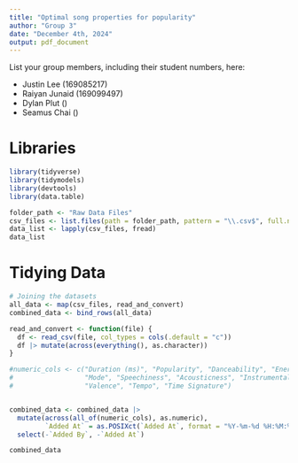 ```yaml
---
title: "Optimal song properties for popularity"
author: "Group 3"
date: "December 4th, 2024"
output: pdf_document
---
```


List your group members, including their student numbers, here:

-   Justin Lee (169085217)
-   Raiyan Junaid (169099497)
-   Dylan Plut ()
-   Seamus Chai ()

# Libraries

```r
library(tidyverse)
library(tidymodels)
library(devtools)
library(data.table)
```

```r
folder_path <- "Raw Data Files"
csv_files <- list.files(path = folder_path, pattern = "\\.csv$", full.names = TRUE)
data_list <- lapply(csv_files, fread)
data_list
```

# Tidying Data

```r
# Joining the datasets
all_data <- map(csv_files, read_and_convert)
combined_data <- bind_rows(all_data)

read_and_convert <- function(file) {
  df <- read_csv(file, col_types = cols(.default = "c"))
  df |> mutate(across(everything(), as.character))
}

#numeric_cols <- c("Duration (ms)", "Popularity", "Danceability", "Energy", "Key", "Loudness", 
#                  "Mode", "Speechiness", "Acousticness", "Instrumentalness", "Liveness", 
#                  "Valence", "Tempo", "Time Signature")


combined_data <- combined_data |>
  mutate(across(all_of(numeric_cols), as.numeric),
         `Added At` = as.POSIXct(`Added At`, format = "%Y-%m-%d %H:%M:%S")) |>
  select(-`Added By`, -`Added At`)

combined_data
```
